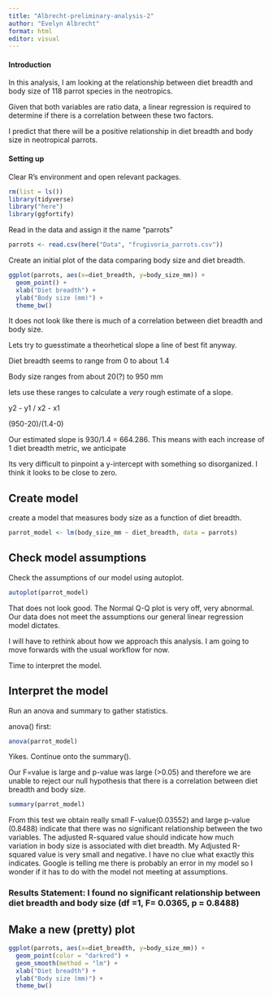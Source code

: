 ```yaml
---
title: "Albrecht-preliminary-analysis-2"
author: "Evelyn Albrecht"
format: html
editor: visual
---
```


#### Introduction

In this analysis, I am looking at the relationship between diet breadth and body size of 118 parrot species in the neotropics.

Given that both variables are ratio data, a linear regression is required to determine if there is a correlation between these two factors.

I predict that there will be a positive relationship in diet breadth and body size in neotropical parrots.

#### Setting up

Clear R's environment and open relevant packages.

```r
rm(list = ls())
library(tidyverse)
library("here")
library(ggfortify)
```

Read in the data and assign it the name "parrots"

```r
parrots <- read.csv(here("Data", "frugivoria_parrots.csv"))
```

Create an initial plot of the data comparing body size and diet breadth.

```r
ggplot(parrots, aes(x=diet_breadth, y=body_size_mm)) + 
  geom_point() + 
  xlab("Diet breadth") + 
  ylab("Body size (mm)") + 
  theme_bw()
```

It does not look like there is much of a correlation between diet breadth and body size.

Lets try to guesstimate a theorhetical slope a line of best fit anyway.

Diet breadth seems to range from 0 to about 1.4

Body size ranges from about 20(?) to 950 mm

lets use these ranges to calculate a *very* rough estimate of a slope.

y2 - y1 / x2 - x1

(950-20)/(1.4-0)

Our estimated slope is 930/1.4 = 664.286. This means with each increase of 1 diet breadth metric, we anticipate

Its very difficult to pinpoint a y-intercept with something so disorganized. I think it looks to be close to zero.

## Create model

create a model that measures body size as a function of diet breadth.

```r
parrot_model <- lm(body_size_mm ~ diet_breadth, data = parrots)
```

## Check model assumptions

Check the assumptions of our model using autoplot.

```r
autoplot(parrot_model)
```

That does not look good. The Normal Q-Q plot is very off, very abnormal. Our data does not meet the assumptions our general linear regression model dictates.

I will have to rethink about how we approach this analysis. I am going to move forwards with the usual workflow for now.

Time to interpret the model.

## Interpret the model

Run an anova and summary to gather statistics.

anova() first:

```r
anova(parrot_model)
```

Yikes. Continue onto the summary().

Our F=value is large and p-value was large (\>0.05) and therefore we are unable to reject our null hypothesis that there is a correlation between diet breadth and body size.

```r
summary(parrot_model)
```

From this test we obtain really small F-value(0.03552) and large p-value (0.8488) indicate that there was no significant relationship between the two variables. The adjusted R-squared value should indicate how much variation in body size is associated with diet breadth. My Adjusted R-squared value is very small and negative. I have no clue what exactly this indicates. Google is telling me there is probably an error in my model so I wonder if it has to do with the model not meeting at assumptions.

### Results Statement: I found no significant relationship between diet breadth and body size (df =1, F= 0.0365, p = 0.8488)

## Make a new (pretty) plot

```r
ggplot(parrots, aes(x=diet_breadth, y=body_size_mm)) + 
  geom_point(color = "darkred") + 
  geom_smooth(method = "lm") + 
  xlab("Diet breadth") + 
  ylab("Body size (mm)") + 
  theme_bw()
```
